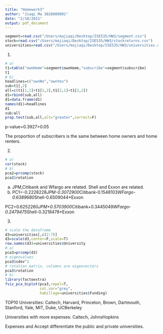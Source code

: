 ```yaml
---
title: "Homework3"
author: "Jiaqi Ma 3028009001"
date: "2/18/2021"
output: pdf_document
---
```


```r
segment=read.csv("/Users/majiaqi/Desktop/ISE535/HW3/segment.csv")
stock=read.csv("/Users/majiaqi/Desktop/ISE535/HW3/stockreturns.csv")
universities=read.csv("/Users/majiaqi/Desktop/ISE535/HW3/universities.csv")
```
1.
```r
# a)
t1=table("ownHome"=segment$ownHome,"subscribe"=segment$subscribe)
t1
# b)
headlines=c("ownNo","ownYes")
sub=t1[,2]
all=c(t1[1,1]+t1[1,2],t1[2,1]+t1[2,2])
d1=rbind(sub,all)
d1=data.frame(d1)
names(d1)=headlines
d1
sub/all
prop.test(sub,all,alt="greater",correct=F)
```
p-value=0.3927>0.05

The proportion of subscribers is the same between home owners and home renters.

2.
```r
# a)
cor(stock)
# b)
pca2=prcomp(stock)
pca2$rotation
```
a) JPM,Citibank and Wfargo are related. Shell and Exxon are related.
b) PC1=-0.2228228*JPM-0.3072900*Citibank-0.1548103*WFargo-0.6389680*Shell-0.6509044*Exxon

PC2=0.6252260*JPM+0.5703900*Citibank+0.3445049*WFargo-0.2479475*Shell-0.3218478*Exxon

3.
```r
# scale the dataframe
d3=universities[,c(2:7)]
d3=scale(d3,center=F,scale=T)
row.names(d3)=universities$University
# a)
pca3=prcomp(d3)
# eigenvalues
pca3$sdev^2
# rotation matrix, columns are eigenvectors
pca3$rotation
# b)
library(factoextra)
fviz_pca_biplot(pca3,repel=T,
                col.var="grey",
                habillage=universities$Funding)
```
TOP10 Universities: Caltech, Harvard, Princeton, Brown, Dartmouth, Stanford, Yale, MIT, Duke, UCBerkeley

Universities with more expenses: Caltech, JohnsHopkins

Expenses and Accept differentiate the public and private universities.